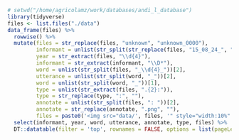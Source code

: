 <style>
img.sticky {
  float: left;
  top: 0;
}
</style>

<img id="expandedImg" class="sticky" style="width:50%">

```r
# setwd("/home/agricolamz/work/databases/andi_l_database")
library(tidyverse)
files <- list.files("./data")
data_frame(files) %>%
  rowwise() %>% 
  mutate(files = str_replace(files, "unknown", "unknown_0000"),
         informant = unlist(str_split(str_replace(files, "15_08_24_", ""), "_\\d{4}_"))[1],
         year = str_extract(files, "\\d{4}"),
         informant = str_extract(informant, "\\D*"),
         word = unlist(str_split(files, "_\\d{4}_"))[2],
         utterance = unlist(str_split(word, "_"))[2],
         word = unlist(str_split(word, "_"))[1],
         type = unlist(str_extract(files, ".{2}:")),
         type = str_replace(type, ":", ""),
         annotate = unlist(str_split(files, ": "))[2],
         annotate = str_replace(annotate, ".png", ""),
         files = paste0('<img src="data/', files, '" style="width:10%" onclick="myFunction(this);">')) %>% 
  select(informant, year, word, utterance, annotate, type, files) %>% 
  DT::datatable(filter = 'top', rownames = FALSE, options = list(pageLength = 5, dom = 'tip'), escape = FALSE)
```

<script>
function myFunction(imgs) {
  var expandImg = document.getElementById("expandedImg");
  var imgText = document.getElementById("imgtext");
  expandImg.src = imgs.src;
  imgText.innerHTML = imgs.alt;
  expandImg.parentElement.style.display = "block";
}

   $(document).ready(function() {
     $head = $('#header');
     $head.prepend('<img src=\"logo.jpg\" style=\"float: right;width: 150px;\"/>')
   });
</script>

